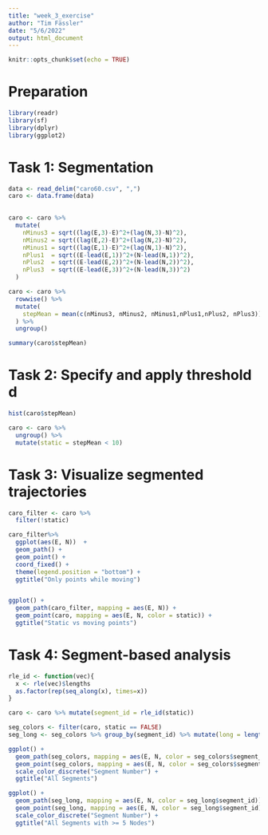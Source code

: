 ```yaml
---
title: "week_3_exercise"
author: "Tim Fässler"
date: "5/6/2022"
output: html_document
---
```


```r
knitr::opts_chunk$set(echo = TRUE)
```

# Preparation

```r
library(readr)
library(sf)
library(dplyr)
library(ggplot2)

```

# Task 1: Segmentation
```r
data <- read_delim("caro60.csv", ",")
caro <- data.frame(data)
  

caro <- caro %>%
  mutate(
    nMinus3 = sqrt((lag(E,3)-E)^2+(lag(N,3)-N)^2),
    nMinus2 = sqrt((lag(E,2)-E)^2+(lag(N,2)-N)^2),
    nMinus1 = sqrt((lag(E,1)-E)^2+(lag(N,1)-N)^2),
    nPlus1  = sqrt((E-lead(E,1))^2+(N-lead(N,1))^2), 
    nPlus2  = sqrt((E-lead(E,2))^2+(N-lead(N,2))^2),
    nPlus3  = sqrt((E-lead(E,3))^2+(N-lead(N,3))^2)
  )

caro <- caro %>%
  rowwise() %>%
  mutate(
    stepMean = mean(c(nMinus3, nMinus2, nMinus1,nPlus1,nPlus2, nPlus3))
  ) %>%
  ungroup()

summary(caro$stepMean)
```

# Task 2: Specify and apply threshold d

```r
hist(caro$stepMean)

caro <- caro %>% 
  ungroup() %>%
  mutate(static = stepMean < 10)
```

# Task 3: Visualize segmented trajectories

```r

caro_filter <- caro %>%
  filter(!static)

caro_filter%>%
  ggplot(aes(E, N))  +
  geom_path() +
  geom_point() +
  coord_fixed() +
  theme(legend.position = "bottom") +
  ggtitle("Only points while moving")


ggplot() +
  geom_path(caro_filter, mapping = aes(E, N)) +
  geom_point(caro, mapping = aes(E, N, color = static)) +
  ggtitle("Static vs moving points")
```
# Task 4: Segment-based analysis

```r
rle_id <- function(vec){
  x <- rle(vec)$lengths
  as.factor(rep(seq_along(x), times=x))
}

caro <- caro %>% mutate(segment_id = rle_id(static))

seg_colors <- filter(caro, static == FALSE)
seg_long <- seg_colors %>% group_by(segment_id) %>% mutate(long = length(segment_id)) %>% filter(long >= 5)

ggplot() +
  geom_path(seg_colors, mapping = aes(E, N, color = seg_colors$segment_id)) +
  geom_point(seg_colors, mapping = aes(E, N, color = seg_colors$segment_id)) +
  scale_color_discrete("Segment Number") +
  ggtitle("All Segments")

ggplot() +
  geom_path(seg_long, mapping = aes(E, N, color = seg_long$segment_id)) +
  geom_point(seg_long, mapping = aes(E, N, color = seg_long$segment_id)) +
  scale_color_discrete("Segment Number") +
  ggtitle("All Segments with >= 5 Nodes")


```

